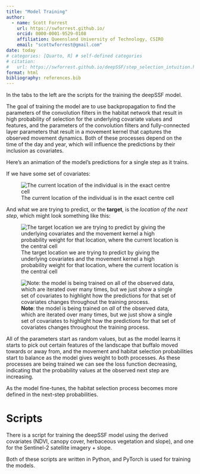 ```yaml
---
title: "Model Training"
author:
  - name: Scott Forrest
    url: https://swforrest.github.io/
    orcid: 0000-0001-9529-0108
    affiliation: Queensland University of Technology, CSIRO
    email: "scottwforrest@gmail.com"
date: today
# categories: [Quarto, R] # self-defined categories
# citation: 
#   url: https://swforrest.github.io/deepSSF/step_selection_intuition.html
format: html
bibliography: references.bib
---
```


In the tabs to the left are the scripts for the training the deepSSF model.

The goal of training the model are to use backpropagation to find the parameters of the convolution filters in the habitat network that result in high probability of selection for the underlying covariate values and features, and the parameters of the convolution filters and fully-connected layer parameters that result in a movement kernel that captures the observed movement dynamics. Both of these processes depend on the time of the day and year, which will influence the predictions by their inclusion as covariates.

Here's an animation of the model's predictions for a single step as it trains.

If we have some set of covariates:

![The current location of the individual is in the exact centre cell](figures/example_covs.png)

And what we are trying to predict, or the **target**, is the *location of the next step*, which might look something like this:

![The target location we are trying to predict by giving the underlying covariates and the movement kernel a high probability weight for that location, where the current location is the central cell](figures/example_target.png)

![**Note**: the model is being trained on *all* of the observed data, which are iterated over many times, but we just show a single set of covariates to highlight how the predictions for that set of covariates changes throughout the training process.](figures\model_training.gif)

All of the parameters start as random values, but as the model learns it starts to pick out certain features of the landscape that buffalo moved towards or away from, and the movement and habitat selection probabilities start to balance as the model gives weight to both processes. As these processes are being trained we can see the loss function decreasing, indicating that the probability values at the observed next step are increasing.

As the model fine-tunes, the habitat selection process becomes more defined in the next-step probabilities. 


# Scripts

There is a script for training the deepSSF model using the derived covariates (NDVI, canopy cover, herbaceous vegetation and slope), and one for the Sentinel-2 satellite imagery + slope.

Both of these scripts are written in Python, and PyTorch is used for training the models.